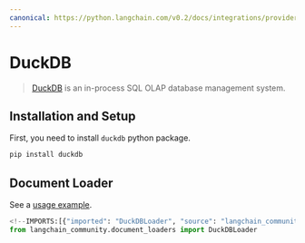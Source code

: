 ```yaml
---
canonical: https://python.langchain.com/v0.2/docs/integrations/providers/duckdb/
---
```


# DuckDB

> [DuckDB](https://duckdb.org/) is an in-process SQL OLAP database management system.

## Installation and Setup

First, you need to install `duckdb` python package.

```bash
pip install duckdb
```

## Document Loader

See a [usage example](/docs/integrations/document_loaders/duckdb).

```python
<!--IMPORTS:[{"imported": "DuckDBLoader", "source": "langchain_community.document_loaders", "docs": "https://api.python.langchain.com/en/latest/document_loaders/langchain_community.document_loaders.duckdb_loader.DuckDBLoader.html", "title": "DuckDB"}]-->
from langchain_community.document_loaders import DuckDBLoader
```
